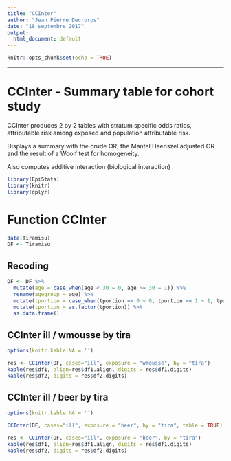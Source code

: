 ```yaml
---
title: "CCInter"
author: "Jean Pierre Decrorps"
date: "18 septembre 2017"
output:
  html_document: default
---
```


```r
knitr::opts_chunk$set(echo = TRUE)
```

-------------------------------------------------------------------------------------------

# CCInter - Summary table for cohort study

CCInter produces 2 by 2 tables with stratum specific odds ratios, attributable risk among
exposed and population attributable risk.

Displays a summary with the crude OR, the Mantel Haenszel adjusted OR and the result of a Woolf test for homogeneity.

Also computes additive interaction (biological interaction)

```r
library(EpiStats)
library(knitr)
library(dplyr)
```

# Function CCInter

```r
data(Tiramisu)
DF <- Tiramisu
```

## Recoding

```r
DF <- DF %>%
  mutate(age = case_when(age < 30 ~ 0, age >= 30 ~ 1)) %>%
  rename(agegroup = age) %>%
  mutate(tportion = case_when(tportion == 0 ~ 0, tportion == 1 ~ 1, tportion >= 2 ~ 2)) %>%
  mutate(tportion = as.factor(tportion)) %>%
  as.data.frame()

```

\newpage
## CCInter ill / wmousse by tira

```r
options(knitr.kable.NA = '')

res <- CCInter(DF, cases="ill", exposure = "wmousse", by = "tira")
kable(res$df1, align=res$df1.align, digits = res$df1.digits)
kable(res$df2, digits = res$df2.digits)

```


\newpage
## CCInter ill / beer by tira

```r
options(knitr.kable.NA = '')

CCInter(DF, cases="ill", exposure = "beer", by = "tira", table = TRUE)

res <- CCInter(DF, cases="ill", exposure = "beer", by = "tira")
kable(res$df1, align=res$df1.align, digits = res$df1.digits)
kable(res$df2, digits = res$df2.digits)

```

